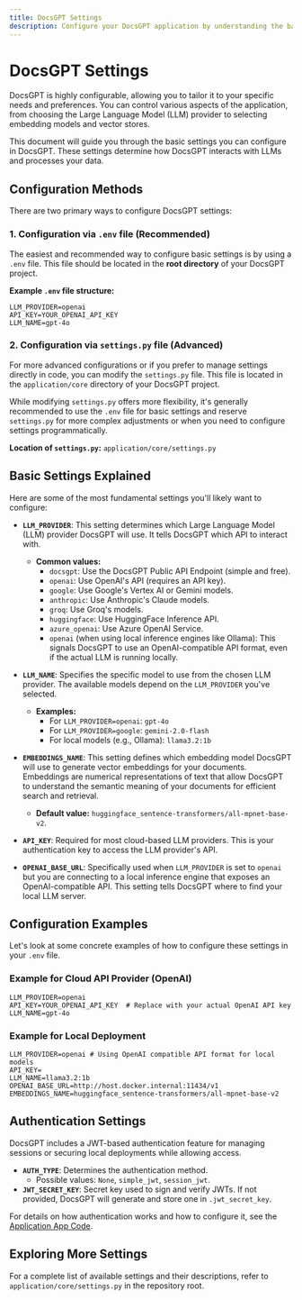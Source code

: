 ```yaml
---
title: DocsGPT Settings
description: Configure your DocsGPT application by understanding the basic settings.
---
```


# DocsGPT Settings

DocsGPT is highly configurable, allowing you to tailor it to your specific needs and preferences. You can control various aspects of the application, from choosing the Large Language Model (LLM) provider to selecting embedding models and vector stores.

This document will guide you through the basic settings you can configure in DocsGPT. These settings determine how DocsGPT interacts with LLMs and processes your data.

## Configuration Methods

There are two primary ways to configure DocsGPT settings:

### 1. Configuration via `.env` file (Recommended)

The easiest and recommended way to configure basic settings is by using a `.env` file. This file should be located in the **root directory** of your DocsGPT project.

**Example `.env` file structure:**

```
LLM_PROVIDER=openai
API_KEY=YOUR_OPENAI_API_KEY
LLM_NAME=gpt-4o
```

### 2. Configuration via `settings.py` file (Advanced)

For more advanced configurations or if you prefer to manage settings directly in code, you can modify the `settings.py` file. This file is located in the `application/core` directory of your DocsGPT project.

While modifying `settings.py` offers more flexibility, it's generally recommended to use the `.env` file for basic settings and reserve `settings.py` for more complex adjustments or when you need to configure settings programmatically.

**Location of `settings.py`:** `application/core/settings.py`

## Basic Settings Explained

Here are some of the most fundamental settings you'll likely want to configure:

- **`LLM_PROVIDER`**: This setting determines which Large Language Model (LLM) provider DocsGPT will use. It tells DocsGPT which API to interact with.

    - **Common values:**
        - `docsgpt`: Use the DocsGPT Public API Endpoint (simple and free).
        - `openai`: Use OpenAI's API (requires an API key).
        - `google`: Use Google's Vertex AI or Gemini models.
        - `anthropic`: Use Anthropic's Claude models.
        - `groq`: Use Groq's models.
        - `huggingface`: Use HuggingFace Inference API.
        - `azure_openai`: Use Azure OpenAI Service.
        - `openai` (when using local inference engines like Ollama): This signals DocsGPT to use an OpenAI-compatible API format, even if the actual LLM is running locally.

- **`LLM_NAME`**: Specifies the specific model to use from the chosen LLM provider. The available models depend on the `LLM_PROVIDER` you've selected.

    - **Examples:**
        - For `LLM_PROVIDER=openai`: `gpt-4o`
        - For `LLM_PROVIDER=google`: `gemini-2.0-flash`
        - For local models (e.g., Ollama): `llama3.2:1b`

- **`EMBEDDINGS_NAME`**: This setting defines which embedding model DocsGPT will use to generate vector embeddings for your documents. Embeddings are numerical representations of text that allow DocsGPT to understand the semantic meaning of your documents for efficient search and retrieval.

    - **Default value:** `huggingface_sentence-transformers/all-mpnet-base-v2`.

- **`API_KEY`**: Required for most cloud-based LLM providers. This is your authentication key to access the LLM provider's API.

- **`OPENAI_BASE_URL`**: Specifically used when `LLM_PROVIDER` is set to `openai` but you are connecting to a local inference engine that exposes an OpenAI-compatible API. This setting tells DocsGPT where to find your local LLM server.

## Configuration Examples

Let's look at some concrete examples of how to configure these settings in your `.env` file.

### Example for Cloud API Provider (OpenAI)

```
LLM_PROVIDER=openai
API_KEY=YOUR_OPENAI_API_KEY  # Replace with your actual OpenAI API key
LLM_NAME=gpt-4o
```

### Example for Local Deployment

```
LLM_PROVIDER=openai # Using OpenAI compatible API format for local models
API_KEY=
LLM_NAME=llama3.2:1b
OPENAI_BASE_URL=http://host.docker.internal:11434/v1
EMBEDDINGS_NAME=huggingface_sentence-transformers/all-mpnet-base-v2
```

## Authentication Settings

DocsGPT includes a JWT-based authentication feature for managing sessions or securing local deployments while allowing access.

- **`AUTH_TYPE`**: Determines the authentication method.
    - Possible values: `None`, `simple_jwt`, `session_jwt`.
- **`JWT_SECRET_KEY`**: Secret key used to sign and verify JWTs. If not provided, DocsGPT will generate and store one in `.jwt_secret_key`.

For details on how authentication works and how to configure it, see the [Application App Code](https://github.com/Nilzkool/DocsGPT/blob/main/application/app.py).

## Exploring More Settings

For a complete list of available settings and their descriptions, refer to `application/core/settings.py` in the repository root.